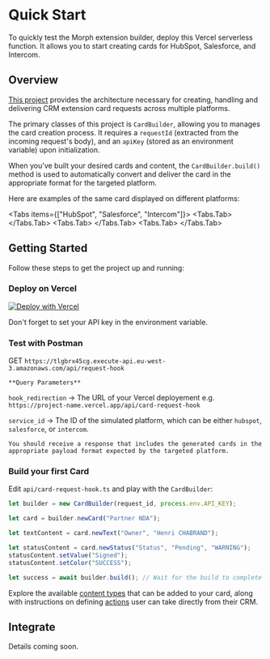 
# Quick Start

To quickly test the Morph extension builder, deploy this Vercel serverless function. It allows you to start creating cards for HubSpot, Salesforce, and Intercom.

## Overview

[This project](https://github.com/HenriChabrand/unified-extension-demo/tree/main) provides the architecture necessary for creating, handling and delivering CRM extension card requests across multiple platforms.

The primary classes of this project is `CardBuilder`, allowing you to manages the card creation process.
It requires a `requestId` (extracted from the incoming request's body), and an `apiKey` (stored as an environment variable) upon initialization.

When you've built your desired cards and content, the `CardBuilder.build()` method is used to automatically convert and deliver the card in the appropriate format for the targeted platform.

Here are examples of the same card displayed on different platforms:

<Tabs items={["HubSpot", "Salesforce", "Intercom"]}>
  <Tabs.Tab>
    <Screenshot
      src="/assets/docs/card-extension-hubspot.png"
      alt="HubSpot Card"
    />
  </Tabs.Tab>
  <Tabs.Tab>
    <Screenshot
      src="/assets/docs/card-extension-salesforce.png"
      alt="Salesforce Card"
    />
  </Tabs.Tab>
  <Tabs.Tab>
    <Screenshot
      src="/assets/docs/card-extension-intercom.png"
      alt="Intercom Card"
    />
  </Tabs.Tab>
</Tabs>

## Getting Started

Follow these steps to get the project up and running:

<Steps>

### Deploy on Vercel

[![Deploy with Vercel](https://vercel.com/button)](https://vercel.com/new/clone?repository-url=https%3A%2F%2Fgithub.com%2FHenriChabrand%2Funified-extension-demo&env=API_KEY&envDescription=Get%20in%20touche%20with%20henri.chabrand%40gmail.com%20to%20get%20your%20API%20Key.&envLink=https%3A%2F%2Fwww.linkedin.com%2Fin%2Fhenri-chabrand--product-manager%2F&project-name=unified-extension-demo-company&repository-name=unified-extension-demo-company)

<Callout>Don't forget to set your API key in the environment variable.</Callout>
### Test with Postman

GET `https://tlgbrx45cg.execute-api.eu-west-3.amazonaws.com/api/request-hook`

    **Query Parameters**

`hook_redirection` → The URL of your Vercel deployement e.g. `https://project-name.vercel.app/api/card-request-hook`

`service_id` → The ID of the simulated platform, which can be either `hubspot`, `salesforce`, or `intercom`.

    You should receive a response that includes the generated cards in the appropriate payload format expected by the targeted platform.

### Build your first Card

Edit `api/card-request-hook.ts` and play with the `CardBuilder`:

```typescript
let builder = new CardBuilder(request_id, process.env.API_KEY);

let card = builder.newCard("Partner NDA");

let textContent = card.newText("Owner", "Henri CHABRAND");

let statusContent = card.newStatus("Status", "Pending", "WARNING");
statusContent.setValue("Signed");
statusContent.setColor("SUCCESS");

let success = await builder.build(); // Wait for the build to complete to prevent the process from terminating prematurely
```

Explore the available [content types](/card-extension) that can be added to your card, along with instructions on defining [actions](/card-extension/action) user can take directly from their CRM.

</Steps>

## Integrate

Details coming soon.
